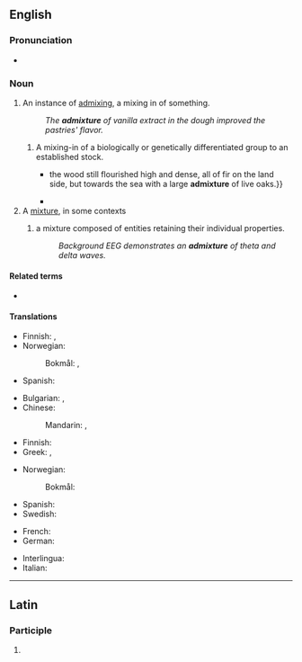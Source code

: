 ==English==

===Pronunciation===
* {{audio|en-us-admixture.ogg|Audio (US)|lang=en}}

===Noun===
{{en-noun|~}}

# An instance of [[admix]]ing, a mixing in of something.
#: ''The '''admixture''' of vanilla extract in the dough improved the pastries' flavor.''
## A mixing-in of a biologically or genetically differentiated group to an established stock.
##* {{quote-book|year=1883|author=[[w:Robert Louis Stevenson|Robert Louis Stevenson]]|title=[[w:Treasure Island|Treasure Island]]|passage={{...}} the wood still flourished high and dense, all of fir on the land side, but towards the sea with a large '''admixture''' of live oaks.}}
##* {{quote-book|year=1928|title=The Curse of Yig|author=H. P. Lovecraft and Zealia Bishop|passage=Both were lean, raw-boned specimens; the man tall, sandy, and grey-eyed, and the woman short and rather dark, with a black straightness of hair suggesting a slight Indian '''admixture'''.}}
# A [[mixture]], in some contexts
## {{lb|en|epilepsy}} a mixture composed of entities retaining their individual properties.
##: ''Background EEG demonstrates an '''admixture''' of theta and delta waves.''

====Related terms====
* {{l|en|admix}}

====Translations====
{{trans-top|instance of mixing in}}
* Finnish: {{t+|fi|lisäys}}, {{t+|fi|lisääminen}}
* Norwegian:
*: Bokmål: {{t|nb|tilsetning|m|f}}, {{t|nb|tilføring|m|f}} {{qualifier|present participle of tilføre}}
{{trans-mid}}
* Spanish: {{t+|es|adición|f}}
{{trans-bottom}}

{{trans-top|mixture}}
* Bulgarian: {{t+|bg|смес}}, {{t+|bg|примес}}
* Chinese:
*: Mandarin: {{t+|cmn|混合|tr=hùnhé|sc=Hani}}, {{t+|cmn|混合物|tr=hùnhéwù|sc=Hani}}
* Finnish: {{t+|fi|sekoitus}}
* Greek: {{t|el|πρόσμιξη|f}}, {{t|el|σύμμιξη|f}}
{{trans-mid}}
* Norwegian:
*: Bokmål: {{t+|nb|blanding|m|f}}
* Spanish: {{t+|es|mezcla|f}}
* Swedish: {{t+|sv|blandning|c}}
{{trans-bottom}}

{{checktrans-top}}
* French: {{t+check|fr|mélange}}
* German: {{t-check|de|Beimischung}}
{{trans-mid}}
* Interlingua: {{t-check|ia|admixtion}}
* Italian: {{t+check|it|mescolanza|f}}
{{trans-bottom}}

----

==Latin==

===Participle===
{{la-part-form|admixtūre}}

# {{inflection of|admixtūrus||voc|m|s|lang=la}}